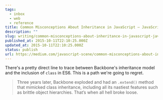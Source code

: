 ```yaml
---
tags:
  - inbox
  - web
  - reference
title: Common Misconceptions About Inheritance in JavaScript — JavaScript Scene — Medium
description: ""
slug: writing/common-misconceptions-about-inheritance-in-javascript-javascript-scene-medium
published_at: 2015-10-11T22:10:25.000Z
updated_at: 2015-10-11T22:10:25.000Z
status: publish
url: https://medium.com/javascript-scene/common-misconceptions-about-inheritance-in-javascript-d5d9bab29b0a
---
```

There's a pretty direct line to trace between Backbone's inheritance model and the inclusion of `class` in ES6. This is a path we're going to regret.

> Three years later, Backbone exploded and had an `.extend()` method that mimicked class inheritance, including all its nastiest features such as brittle object hierarchies. That’s when all hell broke loose.
